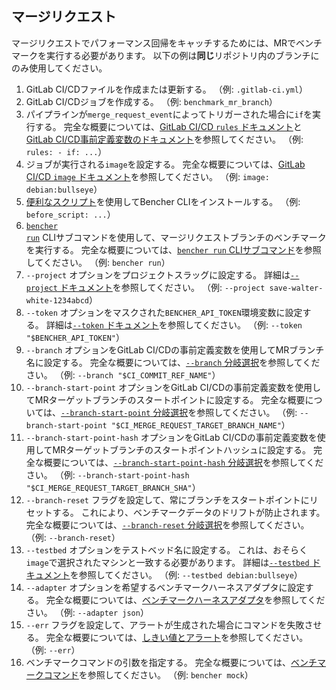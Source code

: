 
## マージリクエスト

マージリクエストでパフォーマンス回帰をキャッチするためには、MRでベンチマークを実行する必要があります。
以下の例は**同じ**リポジトリ内のブランチにのみ使用してください。

<MergeRequestsCode />

1. GitLab CI/CDファイルを作成または更新する。
   （例: `.gitlab-ci.yml`）
2. GitLab CI/CDジョブを作成する。
   （例: `benchmark_mr_branch`）
3. パイプラインが`merge_request_event`によってトリガーされた場合に`if`を実行する。
   完全な概要については、[GitLab CI/CD `rules` ドキュメント][gitlab ci cd rules]と[GitLab CI/CD事前定義変数のドキュメント][gitlab ci cd redefined variables]を参照してください。
   （例: `rules: - if: ...`）
4. ジョブが実行される`image`を設定する。
   完全な概要については、[GitLab CI/CD `image` ドキュメント][gitlab ci cd image]を参照してください。
   （例: `image: debian:bullseye`）
5. [便利なスクリプト][install bencher cli]を使用してBencher CLIをインストールする。
   （例: `before_script: ...`）
6. <code><a href="/ja/docs/explanation/bencher-run/">bencher run</a></code> CLIサブコマンドを使用して、マージリクエストブランチのベンチマークを実行する。
   完全な概要については、[`bencher run` CLIサブコマンド][bencher run]を参照してください。
   （例: `bencher run`）
7. `--project` オプションをプロジェクトスラッグに設定する。
   詳細は[`--project` ドキュメント][project option]を参照してください。
   （例: `--project save-walter-white-1234abcd`）
8. `--token` オプションをマスクされた`BENCHER_API_TOKEN`環境変数に設定する。
   詳細は[`--token` ドキュメント][token option]を参照してください。
   （例: `--token "$BENCHER_API_TOKEN"`）
9. `--branch` オプションをGitLab CI/CDの事前定義変数を使用してMRブランチ名に設定する。
   完全な概要については、[`--branch` 分岐選択][branch selection branch]を参照してください。
   （例: `--branch "$CI_COMMIT_REF_NAME"`）
10. `--branch-start-point` オプションをGitLab CI/CDの事前定義変数を使用してMRターゲットブランチのスタートポイントに設定する。
    完全な概要については、[`--branch-start-point` 分岐選択][branch selection start point]を参照してください。
    （例: `--branch-start-point "$CI_MERGE_REQUEST_TARGET_BRANCH_NAME"`）
11. `--branch-start-point-hash` オプションをGitLab CI/CDの事前定義変数を使用してMRターゲットブランチのスタートポイントハッシュに設定する。
    完全な概要については、[`--branch-start-point-hash` 分岐選択][branch selection start point hash]を参照してください。
    （例: `--branch-start-point-hash "$CI_MERGE_REQUEST_TARGET_BRANCH_SHA"`）
12. `--branch-reset` フラグを設定して、常にブランチをスタートポイントにリセットする。
    これにより、ベンチマークデータのドリフトが防止されます。
    完全な概要については、[`--branch-reset` 分岐選択][branch selection branch reset]を参照してください。
    （例: `--branch-reset`）
13. `--testbed` オプションをテストベッド名に設定する。
    これは、おそらく`image`で選択されたマシンと一致する必要があります。
    詳細は[`--testbed` ドキュメント][testbed option]を参照してください。
    （例: `--testbed debian:bullseye`）
14. `--adapter` オプションを希望するベンチマークハーネスアダプタに設定する。
    完全な概要については、[ベンチマークハーネスアダプタ][adapters]を参照してください。
    （例: `--adapter json`）
15. `--err` フラグを設定して、アラートが生成された場合にコマンドを失敗させる。
    完全な概要については、[しきい値とアラート][alerts]を参照してください。
    （例: `--err`）
16. ベンチマークコマンドの引数を指定する。
    完全な概要については、[ベンチマークコマンド][command argument]を参照してください。
    （例: `bencher mock`）

[gitlab ci cd rules]: https://docs.gitlab.com/ee/ci/jobs/job_control.html#common-if-clauses-for-rules
[gitlab ci cd redefined variables]: https://docs.gitlab.com/ee/ci/variables/predefined_variables.html
[gitlab ci cd image]: https://docs.gitlab.com/ee/ci/yaml/index.html#image

[install bencher cli]: /ja/docs/how-to/install-cli/#install-cli-with-script
[bencher run]: /ja/docs/explanation/bencher-run/
[project option]: /ja/docs/explanation/bencher-run/#--project-project
[token option]: /ja/docs/explanation/bencher-run/#--token-token
[branch selection branch]: /ja/docs/explanation/branch-selection/#--branch-branch
[branch selection start point]: /ja/docs/explanation/branch-selection/#--branch-start-point-branch
[branch selection start point hash]: /ja/docs/explanation/branch-selection/#--branch-start-point-hash-hash
[branch selection branch reset]: /ja/docs/explanation/branch-selection/#--branch-reset
[testbed option]: /ja/docs/explanation/bencher-run/#--testbed-testbed
[adapters]: /ja/docs/explanation/adapters/
[alerts]: /ja/docs/explanation/thresholds/#alerts
[command argument]: /ja/docs/explanation/bencher-run/#benchmark-command